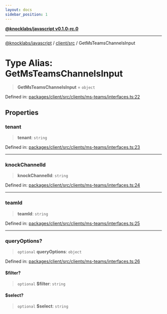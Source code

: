 ```yaml
---
layout: docs
sidebar_position: 1
---
```


[**@knocklabs/javascript v0.1.0-rc.0**](../../../index.mdx)

***

[@knocklabs/javascript](../../../modules.mdx) / [client/src](../index.mdx) / GetMsTeamsChannelsInput

# Type Alias: GetMsTeamsChannelsInput

> **GetMsTeamsChannelsInput** = `object`

Defined in: [packages/client/src/clients/ms-teams/interfaces.ts:22](https://github.com/knocklabs/javascript/blob/main/packages/client/src/clients/ms-teams/interfaces.ts#L22)

## Properties

### tenant

> **tenant**: `string`

Defined in: [packages/client/src/clients/ms-teams/interfaces.ts:23](https://github.com/knocklabs/javascript/blob/main/packages/client/src/clients/ms-teams/interfaces.ts#L23)

***

### knockChannelId

> **knockChannelId**: `string`

Defined in: [packages/client/src/clients/ms-teams/interfaces.ts:24](https://github.com/knocklabs/javascript/blob/main/packages/client/src/clients/ms-teams/interfaces.ts#L24)

***

### teamId

> **teamId**: `string`

Defined in: [packages/client/src/clients/ms-teams/interfaces.ts:25](https://github.com/knocklabs/javascript/blob/main/packages/client/src/clients/ms-teams/interfaces.ts#L25)

***

### queryOptions?

> `optional` **queryOptions**: `object`

Defined in: [packages/client/src/clients/ms-teams/interfaces.ts:26](https://github.com/knocklabs/javascript/blob/main/packages/client/src/clients/ms-teams/interfaces.ts#L26)

#### $filter?

> `optional` **$filter**: `string`

#### $select?

> `optional` **$select**: `string`
